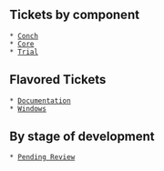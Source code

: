 == Tickets by component ==

 * [query:status=new|assigned|reopened&component=conch Conch]
 * [query:status=new|assigned|reopened&component=core Core]
 * [query:status=new|assigned|reopened&component=trial Trial]

== Flavored Tickets == 

 * [query:status=new|assigned|reopened&keywords~=documentation Documentation]
 * [query:status=new|assigned|reopened&keywords~=win32 Windows]

== By stage of development ==

 * [query:status=new|assigned|reopened&keywords~=review Pending Review]